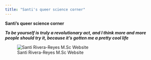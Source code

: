 ---
title: "Santi's queer science corner"
---

**Santi's queer science corner**

***To be yourself is truly a revolutionary act, and I think more and more people should try it, because it's gotten me a pretty cool life***

![Santi Rivera-Reyes M.Sc Website](C:/Users/DELL/OneDrive/UNH/Fall2023/BIOL 806-Data Science for Life sciences/Biol806/cutefungi.png)

